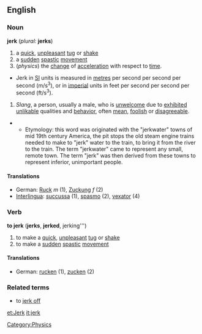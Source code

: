 ==English==
===Noun===
'''jerk''' (''plural:'' '''jerks''')
# a [[quick]], [[unpleasant]] [[tug]] or [[shake]]
# a [[sudden]] [[spastic]] [[movement]]
#(''physics'') the [[change]] of [[acceleration]] with respect to [[time]]. 
*Jerk in [[SI]] units is measured in [[metre]]s per second per second per second (m/s<sup>3</sup>), or in [[imperial]] units in feet per second per second per second (ft/s<sup>3</sup>).
# ''Slang'', a person, usually a male, who is [[unwelcome]] due to [[exhibited]] [[unlikable]] qualities and [[behavior]], often [[mean]], [[foolish]] or [[disagreeable]].
**Etymology: this word was originated with the "jerkwater" towns of mid 19th century America, the pit stops the old steam engine trains needed to make to "jerk" water to the train, to bring it from the river to the train. The term "jerkwater" came to represent any small, remote town. The term "jerk" was then derived from these towns to represent inferior, unimportant people. 

====Translations====
*German: [[Ruck]] ''m'' (1), [[Zuckung]] ''f'' (2)
*[[Interlingua]]: [[succussa]] (1), [[spasmo]] (2), [[vexator]] (4)

===Verb===
'''to jerk''' ('''jerks''', '''jerked''', jerking''')
# to make a [[quick]], [[unpleasant]] [[tug]] or [[shake]]
# to make a [[sudden]] [[spastic]] [[movement]]
====Translations====
*German: [[rucken]] (1), [[zucken]] (2)

===Related terms===
*to [[jerk off]]

[[Category:Physics]]

[[et:Jerk]]
[[it:jerk]]